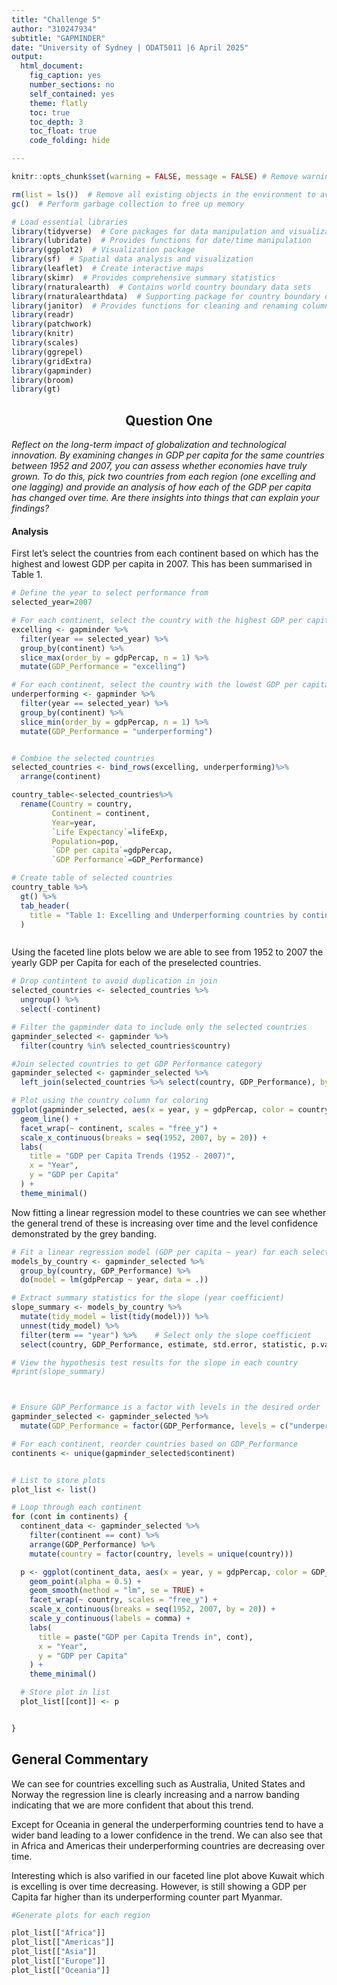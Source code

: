 ```yaml
---
title: "Challenge 5"
author: "310247934"
subtitle: "GAPMINDER"
date: "University of Sydney | ODAT5011 |6 April 2025"
output:
  html_document: 
    fig_caption: yes
    number_sections: no
    self_contained: yes
    theme: flatly
    toc: true
    toc_depth: 3
    toc_float: true
    code_folding: hide

---
```



```r
knitr::opts_chunk$set(warning = FALSE, message = FALSE) # Remove warning messages from R Markdown once knitted

rm(list = ls())  # Remove all existing objects in the environment to avoid conflicts
gc()  # Perform garbage collection to free up memory

# Load essential libraries
library(tidyverse)  # Core packages for data manipulation and visualization (includes dplyr, ggplot2, etc.)
library(lubridate)  # Provides functions for date/time manipulation
library(ggplot2)  # Visualization package
library(sf)  # Spatial data analysis and visualization
library(leaflet)  # Create interactive maps
library(skimr)  # Provides comprehensive summary statistics
library(rnaturalearth)  # Contains world country boundary data sets
library(rnaturalearthdata)  # Supporting package for country boundary data
library(janitor)  # Provides functions for cleaning and renaming column names
library(readr) 
library(patchwork)
library(knitr)
library(scales)
library(ggrepel)
library(gridExtra)
library(gapminder)
library(broom)
library(gt)


```





<div style="text-align: center;">
## Question One 
</div>

*Reflect on the long-term impact of globalization and technological innovation. By examining changes in GDP per capita for the same countries between 1952 and 2007, you can assess whether economies have truly grown. To do this, pick two countries from each region (one excelling and one lagging) and provide an analysis of how each of the GDP per capita has changed over time. Are there insights into things that can explain your findings?*

#### Analysis

First let's select the countries from each continent based on which has the highest and lowest GDP per capita in 2007. This has been summarised in Table 1.

```r

# Define the year to select performance from
selected_year=2007

# For each continent, select the country with the highest GDP per capita (excelling)
excelling <- gapminder %>%
  filter(year == selected_year) %>%
  group_by(continent) %>%
  slice_max(order_by = gdpPercap, n = 1) %>%
  mutate(GDP_Performance = "excelling")

# For each continent, select the country with the lowest GDP per capita (underperforming)
underperforming <- gapminder %>%
  filter(year == selected_year) %>%
  group_by(continent) %>%
  slice_min(order_by = gdpPercap, n = 1) %>%
  mutate(GDP_Performance = "underperforming")


# Combine the selected countries
selected_countries <- bind_rows(excelling, underperforming)%>%
  arrange(continent)

country_table<-selected_countries%>%
  rename(Country = country,
         Continent = continent,
         Year=year,
         `Life Expectancy`=lifeExp,
         Population=pop,
         `GDP per capita`=gdpPercap,
         `GDP Performance`=GDP_Performance)

# Create table of selected countries
country_table %>%
  gt() %>%
  tab_header(
    title = "Table 1: Excelling and Underperforming countries by continent"
  )



```
 Using the faceted line plots below we are able to see from 1952 to 2007 the yearly GDP per Capita for each of the preselected countries. 

```r
# Drop contintent to avoid duplication in join
selected_countries <- selected_countries %>%
  ungroup() %>%
  select(-continent)

# Filter the gapminder data to include only the selected countries
gapminder_selected <- gapminder %>%
  filter(country %in% selected_countries$country)

#Join selected countries to get GDP Performance category
gapminder_selected <- gapminder_selected %>%
  left_join(selected_countries %>% select(country, GDP_Performance), by = "country")

# Plot using the country column for coloring
ggplot(gapminder_selected, aes(x = year, y = gdpPercap, color = country)) +
  geom_line() +
  facet_wrap(~ continent, scales = "free_y") +
  scale_x_continuous(breaks = seq(1952, 2007, by = 20)) +
  labs(
    title = "GDP per Capita Trends (1952 - 2007)",
    x = "Year",
    y = "GDP per Capita"
  ) +
  theme_minimal()

```



Now fitting a linear regression model to these countries we can see whether the general trend of these is increasing over time and the level confidence demonstrated by the grey banding. 


```r
# Fit a linear regression model (GDP per capita ~ year) for each selected country
models_by_country <- gapminder_selected %>%
  group_by(country, GDP_Performance) %>%
  do(model = lm(gdpPercap ~ year, data = .))

# Extract summary statistics for the slope (year coefficient) 
slope_summary <- models_by_country %>%
  mutate(tidy_model = list(tidy(model))) %>%
  unnest(tidy_model) %>%
  filter(term == "year") %>%    # Select only the slope coefficient
  select(country, GDP_Performance, estimate, std.error, statistic, p.value)

# View the hypothesis test results for the slope in each country
#print(slope_summary)




```
```r
# Ensure GDP_Performance is a factor with levels in the desired order
gapminder_selected <- gapminder_selected %>%
  mutate(GDP_Performance = factor(GDP_Performance, levels = c("underperforming", "excelling")))

# For each continent, reorder countries based on GDP_Performance
continents <- unique(gapminder_selected$continent)


# List to store plots
plot_list <- list()

# Loop through each continent
for (cont in continents) {
  continent_data <- gapminder_selected %>%
    filter(continent == cont) %>%
    arrange(GDP_Performance) %>%
    mutate(country = factor(country, levels = unique(country)))

  p <- ggplot(continent_data, aes(x = year, y = gdpPercap, color = GDP_Performance)) +
    geom_point(alpha = 0.5) +
    geom_smooth(method = "lm", se = TRUE) +
    facet_wrap(~ country, scales = "free_y") +
    scale_x_continuous(breaks = seq(1952, 2007, by = 20)) +
    scale_y_continuous(labels = comma) +
    labs(
      title = paste("GDP per Capita Trends in", cont),
      x = "Year",
      y = "GDP per Capita"
    ) +
    theme_minimal()

  # Store plot in list
  plot_list[[cont]] <- p


}
```

## General Commentary 

We can see for countries excelling such as Australia, United States and Norway the regression line is clearly increasing and a narrow banding indicating that we are more confident that about this trend. 

Except for Oceania in general the underperforming countries tend to have a wider band leading to a lower confidence in the trend. We can also see that in Africa and Americas their underperforming countries are decreasing over time. 

Interesting which is also varified in our faceted line plot above Kuwait which is excelling is over time decreasing. However, is still showing a GDP per Capita far higher than its underperforming counter part Myanmar.


```r
#Generate plots for each region 

plot_list[["Africa"]]
plot_list[["Americas"]]
plot_list[["Asia"]]
plot_list[["Europe"]]
plot_list[["Oceania"]]
```






